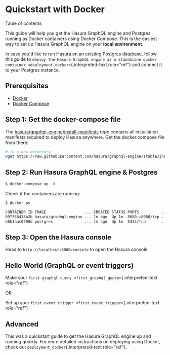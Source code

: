 
Quickstart with Docker
======================

Table of contents

This guide will help you get the Hasura GraphQL engine and Postgres
running as Docker containers using Docker Compose. This is the easiest
way to set up Hasura GraphQL engine on your **local environment**.

In case you\'d like to run Hasura on an existing Postgres database,
follow this guide to
`deploy the Hasura GraphQL engine as a standalone docker container
<deployment_docker>`{.interpreted-text role="ref"} and connect it to
your Postgres instance.

Prerequisites
-------------

-   [Docker](https://docs.docker.com/install/)
-   [Docker Compose](https://docs.docker.com/compose/install/)

Step 1: Get the docker-compose file
-----------------------------------

The
[hasura/graphql-engine/install-manifests](https://github.com/hasura/graphql-engine/tree/stable/install-manifests)
repo contains all installation manifests required to deploy Hasura
anywhere. Get the docker compose file from there:

```bash
# in a new directory
wget https://raw.githubusercontent.com/hasura/graphql-engine/stable/install-manifests/docker-compose/docker-compose.yaml
```

Step 2: Run Hasura GraphQL engine & Postgres
--------------------------------------------

```bash
$ docker-compose up -d
```

Check if the containers are running:

```bash
$ docker ps

CONTAINER ID IMAGE                 ... CREATED STATUS PORTS          ...
097f58433a2b hasura/graphql-engine ... 1m ago  Up 1m  8080->8080/tcp ...
b0b1aac0508d postgres              ... 1m ago  Up 1m  5432/tcp       ...
```

Step 3: Open the Hasura console
-------------------------------

Head to `http://localhost:8080/console` to open the Hasura console.

Hello World (GraphQL or event triggers)
---------------------------------------

Make your `first graphql query <first_graphql_query>`{.interpreted-text
role="ref"}

OR

Set up your
`first event trigger <first_event_trigger>`{.interpreted-text
role="ref"}

Advanced
--------

This was a quickstart guide to get the Hasura GraphQL engine up and
running quickly. For more detailed instructions on deploying using
Docker, check out `deployment_docker`{.interpreted-text role="ref"}.
